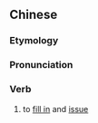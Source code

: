 {{also|填发}}
==Chinese==
{{zh-forms|s=填发}}

===Etymology===
{{zh-compound|填|發|i.e. [[填寫]]|i.e. [[頒發]]}}

===Pronunciation===
{{zh-pron
|m=tiánfā
|cat=v
}}

===Verb===
{{zh-verb}}

# to [[fill in]] and [[issue]] {{qualifier|of an official document, certificate, etc.}}